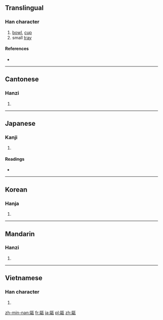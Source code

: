 {{also|瓯}}
==Translingual==

===Han character===
{{Han char|rn=98|rad=瓦|as=11|sn=16|four=7171<sub>7</sub>|canj=尸口一女弓 (SRMVN)|ids=⿰[[區]][[瓦]]}}

# [[bowl]], [[cup]]
# small [[tray]]

====References====
* {{Han ref|kx=0751.220|dkj=21586|dj=1159.160|hdz=21430.150|uh=750C|ud=29964|bh=BF5E|bd=48990}}

----

==Cantonese==

===Hanzi===
{{yue-hanzi|jyut=|y=au1|sim=瓯}}

# {{defn|lang=yue|sort=瓦11}}

----

==Japanese==

===Kanji===
{{ja-kanji|grade=|rs=瓦11}}

# {{defn|lang=ja|sort=瓦11}}

====Readings====
* {{ja-readings|on=[[おう]] (ō)|kun=[[ほとぎ]] (hotogi)}}

----

==Korean==

===Hanja===
{{ko-hanja|hangeul=구|eumhun=|rv=gu|mr=ku|y=kwu}}

# {{defn|lang=ko|sort=瓦11}}

----

==Mandarin==

===Hanzi===
{{cmn-hanzi|sim=瓯|pin=[[ōu]] ([[ou1]])|wg=ou<sup>1</sup>}}

# {{defn|lang=cmn|sort=瓦11}}

----

==Vietnamese==

===Han character===
{{vi-hantu|[[âu]]|rs=瓦11}}

# {{defn|lang=vi|sort=瓦11}}

[[zh-min-nan:甌]]
[[fr:甌]]
[[ja:甌]]
[[pl:甌]]
[[zh:甌]]